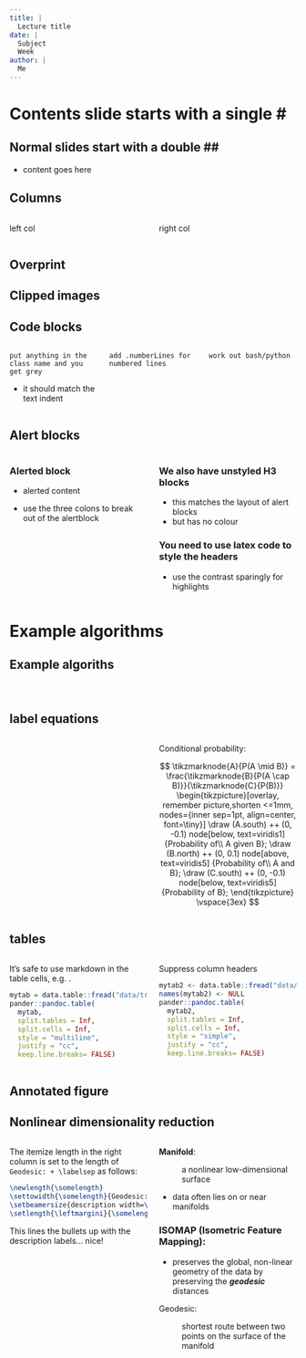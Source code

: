 ```yaml
---
title: |
  Lecture title
date: |
  Subject  
  Week
author: |
  Me  
---
```


# Contents slide starts with a single \#

## Normal slides start with a double \#\#

- content goes here

## Columns

:::::::::::::: {.columns align="center"}
::: {.column width="0.5"}

left col

:::
::: {.column width="0.5"}

right col

:::
::::::::::::::

## Overprint

## Clipped images


## Code blocks

:::::::::::::: {.columns align="center"}
::: {.column width="0.33"}

\footnotesize

```.anyclass
put anything in the
class name and you
get grey
```

- it should match the text indent

:::
::: {.column width="0.33"}

\footnotesize

```.anyclass
add .numberLines for
numbered lines
```


:::
::: {.column width="0.33"}

\footnotesize

```.anyclass
work out bash/python
```


:::
::::::::::::::

## Alert blocks

:::::::::::::: {.columns align="center"}
::: {.column width="0.5"}

::: block

### Alerted block {.alert}

- alerted content

:::

- use the three colons to break out of the alertblock

:::

::: {.column width="0.5"}

### We also have unstyled H3 blocks

- this matches the layout of alert blocks
- but has no colour

\scriptsize
\setbeamerfont{block title}{size=\tiny}

### You need to use latex code to style the headers {.alert}

- use the contrast sparingly for highlights


:::
::::::::::::::

# Example algorithms

## Example algoriths

:::::::::::::: {.columns align="center"}
::: {.column width="0.5"}

<!-- alert looks good with \usepackage[lined,linesnumbered]{algorithm2e} -->
<!-- otherwise, use \usepackage[lined,linesnumbered,ruled,titlenotnumbered]{algorithm2e} -->

\scriptsize
\setbeamerfont{block title}{size=\footnotesize}


### {.alert}

\RestyleAlgo{algoruled}

\begin{algorithm}[H]  

\NoCaptionOfAlgo
\DontPrintSemicolon
\SetAlgoVlined
%\SetAlgoNoEnd

\caption{K-means $(D, k, \epsilon)$}

$t=0$\;
Randomly initialize $k$ centroids: $\mu_1^t, \mu_2^t, ..., \mu_k^t \in \mathbb{R}^d$ \;

\Repeat{$ \sum_{i=1}^{k}{\left\Vert \mu_i^t - \mu_i^{t-1} \right\Vert^2 \leq \epsilon}$}{
  $t \gets t + 1$ \;
  $C_j \gets \varnothing$ for all $j = 1, ..., k$ \;
  \tcp{Cluster assignment step}
  \ForEach{$x_j \in D$}{
    $j^* \gets \arg \min_i \left\{\left\Vert x_j - \mu_i^t \right\Vert^2 \right\}$
      \tcp*[r]{Assign $x_j$ to closest centroid}
    $C_{j^*} \gets C_{j^*} \cup \left\{x_j \right\}$ \;
    }
  \tcp{Centroid update step}
  \ForEach{$i=1 \text{ to } k$}{
    $ \mu_i^t \gets \frac{1}{\lvert C_i \rvert} \sum_{x_j \in C_i}{x_j}$
  }
}

\end{algorithm}

:::
::: {.column width="0.5"}

\scriptsize
\setbeamerfont{block title}{size=\footnotesize}

### {.alert}


\RestyleAlgo{algoruled}

\begin{procedure}[H]  

%\NoCaptionOfAlgo
\DontPrintSemicolon
%\SetAlgoVlined
\SetAlgoNoEnd

\caption{Dbscan(X, $\epsilon$, minpts)}

\SetKwFunction{GetNeighbours}{GetNeighbours} 

\ForEach{unvisited point $x \in X$}{
  mark $x$ as visited \;
  $N \gets \GetNeighbours{x, ε}$ \;
  \If{$\lvert N \rvert < minpts$}{
    mark $x$ as noise}
  \Else{
    $C \gets \left\{ x \right\}$ \;
    \ForEach{point $x' \in N$}{
      $N \gets N \setminus x'$ \;
      \If{$x'$ is not visited}{
        mark $x'$ as visited \;
        $N' \gets \GetNeighbours{x′, ε}$ \;
        \If{$\lvert N' \rvert \geq minpts$}{
          $N \gets N \cup N'$}}
      \If{$x'$ is not yet member of any cluster}{
        $C \gets C \cup \left\{ x' \right\}$}
    }}}


\end{procedure}

:::
::::::::::::::


## label equations

:::::::::::::: {.columns align="center"}
::: {.column width="0.5"}


\begin{alignat*}{3}
& \text{Non-negativity: } && d(a,b) && \geq 0 \\
& \text{Identity: } && d(a,a) && = 0 \\
& \text{Symmetry: } && d(a,b) && = d(b,a) \\
& \text{Triangle inequality: }  && d(a,c) && \leq d(a,b)+ d(b,c)
\end{alignat*}

:::
::: {.column width="0.5"}


\footnotesize\centering

Conditional probability:

\vspace{2ex}

$$
\tikzmarknode{A}{P(A \mid B)} = \frac{\tikzmarknode{B}{P(A \cap B)}}{\tikzmarknode{C}{P(B)}}
\begin{tikzpicture}[overlay, remember picture,shorten <=1mm,
                    nodes={inner sep=1pt, align=center, font=\tiny}]
\draw (A.south) ++ (0, -0.1) node[below, text=viridis1] {Probability of\\ A given B};
\draw (B.north)  ++ (0, 0.1) node[above, text=viridis5] {Probability of\\ A and B};
\draw (C.south)  ++ (0, -0.1) node[below, text=viridis5] {Probability of B};
\end{tikzpicture}
\vspace{3ex}
$$


:::
::::::::::::::

## tables

:::::::::::::: {.columns align="center"}
::: {.column width="0.5"}

It's safe to use markdown in the table cells, e.g. \textcolor{viridis5}{like this}.

```r
mytab = data.table::fread("data/trees.csv", header = TRUE)
pander::pandoc.table(
  mytab,
  split.tables = Inf,
  split.cells = Inf,
  style = "multiline",
  justify = "cc",
  keep.line.breaks= FALSE)
```


:::
::: {.column width="0.5"}


Suppress column headers

```r
mytab2 <- data.table::fread("data/treeseq.txt", header = FALSE)
names(mytab2) <- NULL
pander::pandoc.table(
  mytab2,
  split.tables = Inf,
  split.cells = Inf,
  style = "simple",
  justify = "cc",
  keep.line.breaks= FALSE)
```

:::
::::::::::::::


## Annotated figure {.fragile}



\begin{center}

\tikzset{
  invisible/.style={opacity=0},
  visible on/.style={alt=#1{}{invisible}},
  alt/.code args={<#1>#2#3}{%
    \alt<#1>{\pgfkeysalso{#2}}{\pgfkeysalso{#3}} % \pgfkeysalso doesn't change the path
  },
}

\begin{tikzpicture}
<!-- you HAVE to use latexincludegraphics -->

\node[above right, inner sep=0] (image) at (0,0) {
  \latexincludegraphics[width=0.9\textwidth]{img/COMP90014_week5B-012.jpg}
};

% Scope for axes
% from https://latexdraw.com/how-to-annotate-an-image-in-latex/
\begin{scope}[
  x={($0.1*(image.south east)$)},
  y={($0.1*(image.north west)$)}]

  % Grid
  \draw[lightgray,step=1] (image.south west) grid (image.north east);

  % Axes' labels
  \foreach \x in {0,1,...,10} { \node [below] at (\x,0) {\x}; }
  \foreach \y in {0,1,...,10} { \node [left] at (0,\y) {\y};}

  \begin{scope}[visible on=<2>]

    \draw[viridis8, very thick] %
      (3.5, 3.5) rectangle (5.5,9.5) ;

    \node[viridis8,
          anchor = south] %
      at (4.5,9.5) {Different strategies} ;
    
    \draw[->, viridis8, line width=2pt] (5.5, 6.5) -- (8,9) ;

    \node[viridis8,
          anchor=west] %
      at (8,9) {This is called holdout} ;

  \end{scope}

\end{scope}


\end{tikzpicture}
\end{center}



## Nonlinear dimensionality reduction

:::::::::::::: {.columns align="center"}
::: {.column width="0.5"}

The itemize length in the right column is set to the length of `Geodesic: + \labelsep` as follows:

\tiny

```latex
\newlength{\somelength}
\settowidth{\somelength}{Geodesic:}
\setbeamersize{description width=\somelength}
\setlength{\leftmargini}{\somelength + \labelsep}
```

This lines the bullets up with the description labels... nice! 

:::
::: {.column width="0.5"}

\newlength{\somelength}
\settowidth{\somelength}{Geodesic:}
\setbeamersize{description width=\somelength}
\setlength{\leftmargini}{\somelength + \labelsep}

**Manifold**:

:   a nonlinear low-dimensional surface

\smallskip

- data often lies on or near manifolds


### ISOMAP (Isometric Feature Mapping):

- preserves the global, non-linear geometry of the data by preserving the ***geodesic*** distances

\smallskip

Geodesic:

:   shortest route between two points on the surface of the manifold

:::
::::::::::::::

